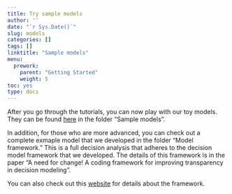 ```yaml
---
title: Try sample models
author: ''
date: "`r Sys.Date()`"
slug: models
categories: []
tags: []
linktitle: "Sample models"
menu:
  prework:
    parent: "Getting Started"
    weight: 5
toc: yes
type: docs
---
```


After you go through the tutorials, you can now play with our toy models. They can be found [here](https://github.com/DARTH-git/2024-DARTH-Advanced-Workshop) in the folder "Sample models". 

In addition, for those who are more advanced, you can check out a complete exmaple model that we developed in the folder "Model framework." This is a full decision analysis that adheres to the decision model framework that we developed. The details of this framework is in the paper "A need for change! A coding framework for improving transparency in decision modeling". 

You can also check out this [website](https://darth-git.github.io/darthpack/) for details about the framework.
